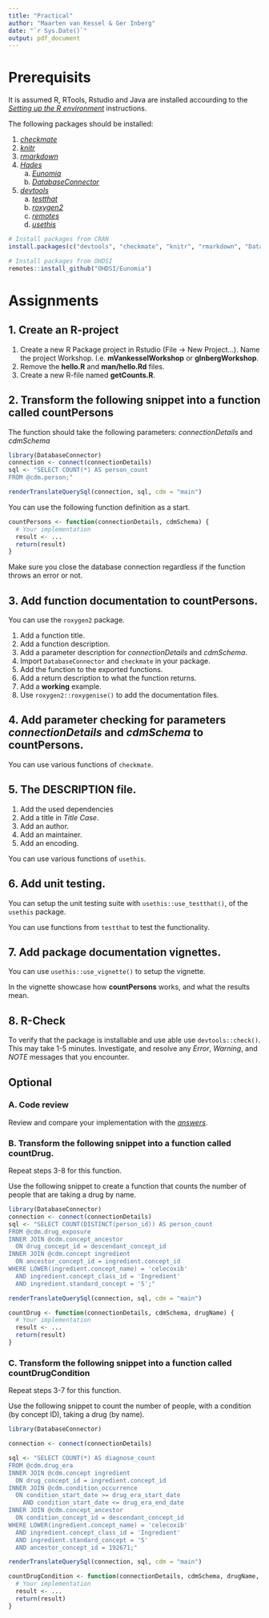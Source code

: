 ```yaml
---
title: "Practical"
author: "Maarten van Kessel & Ger Inberg"
date: "`r Sys.Date()`"
output: pdf_document
---
```


# Prerequisits
It is assumed R, RTools, Rstudio and Java are installed accourding to the [*Setting up the R environment*](https://ohdsi.github.io/Hades/rSetup.html) instructions.

The following packages should be installed:

1. [*checkmate*](https://mllg.github.io/checkmate/)
2. [*knitr*](https://yihui.org/knitr/)
3. [*rmarkdown*](https://rmarkdown.rstudio.com/)
4. [*Hades*](https://ohdsi.github.io/Hades/)
    a. [*Eunomia*](https://ohdsi.github.io/Eunomia/)
    b. [*DatabaseConnector*](http://ohdsi.github.io/DatabaseConnector/)
5. [*devtools*](https://devtools.r-lib.org/)
    a. [*testthat*](https://testthat.r-lib.org/)
    b. [*roxygen2*](https://roxygen2.r-lib.org/)
    c. [*remotes*](https://remotes.r-lib.org/)
    d. [*usethis*](https://usethis.r-lib.org/)
  
```r
# Install packages from CRAN
install.packages(c("devtools", "checkmate", "knitr", "rmarkdown", "DatabaseConnector"))

# Install packages from OHDSI
remotes::install_github("OHDSI/Eunomia")
```
  
# Assignments
## 1. Create an R-project
1. Create a new R Package project in Rstudio (File -> New Project...). Name the project <firstname initial><Lastname>Workshop. I.e. **mVankesselWorkshop** or **gInbergWorkshop**.
2. Remove the **hello.R** and **man/hello.Rd** files.
3. Create a new R-file named **getCounts.R**.

## 2. Transform the following snippet into a function called **countPersons**
The function should take the following parameters: *connectionDetails* and *cdmSchema*
```r
library(DatabaseConnector)
connection <- connect(connectionDetails)
sql <- "SELECT COUNT(*) AS person_count
FROM @cdm.person;"

renderTranslateQuerySql(connection, sql, cdm = "main")
```

You can use the following function definition as a start.
```r
countPersons <- function(connectionDetails, cdmSchema) {
  # Your implementation
  result <- ...
  return(result)
}
```

Make sure you close the database connection regardless if the function throws an error or not.

## 3. Add function documentation to **countPersons**.
You can use the `roxygen2` package.

1. Add a function title.
2. Add a function description.
3. Add a parameter description for *connectionDetails* and *cdmSchema*.
4. Import `DatabaseConnector` and `checkmate` in your package.
5. Add the function to the exported functions.
6. Add a return description to what the function returns.
7. Add a **working** example.
8. Use `roxygen2::roxygenise()` to add the documentation files.

## 4. Add parameter checking for parameters *connectionDetails* and *cdmSchema* to **countPersons**.
You can use various functions of `checkmate`.

## 5. The DESCRIPTION file.

1. Add the used dependencies
2. Add a title in *Title Case*.
3. Add an author.
4. Add an maintainer.
5. Add an encoding.

You can use various functions of `usethis`.

## 6. Add unit testing.
You can setup the unit testing suite with `usethis::use_testthat()`, of the `usethis` package.

You can use functions from `testthat` to test the functionality.

## 7. Add package documentation vignettes.
You can use `usethis::use_vignette()` to setup the vignette.

In the vignette showcase how **countPersons** works, and what the results mean.

## 8. R-Check
To verify that the package is installable and use able use `devtools::check()`. This may take 1-5 minutes. Investigate, and resolve any *Error*, *Warning*, and *NOTE* messages that you encounter.

## Optional
### A. Code review
Review and compare your implementation with the  [*answers*](https://github.com/ginberg/erasmusmc-workshop/tree/answers).

### B. Transform the following snippet into a function called **countDrug**.
Repeat steps 3-8 for this function.

Use the following snippet to create a function that counts the number of people that are taking a drug by name.
```r
library(DatabaseConnector)
connection <- connect(connectionDetails)
sql <- "SELECT COUNT(DISTINCT(person_id)) AS person_count
FROM @cdm.drug_exposure
INNER JOIN @cdm.concept_ancestor
  ON drug_concept_id = descendant_concept_id
INNER JOIN @cdm.concept ingredient
  ON ancestor_concept_id = ingredient.concept_id
WHERE LOWER(ingredient.concept_name) = 'celecoxib'
  AND ingredient.concept_class_id = 'Ingredient'
  AND ingredient.standard_concept = 'S';"

renderTranslateQuerySql(connection, sql, cdm = "main")
```

```r
countDrug <- function(connectionDetails, cdmSchema, drugName) {
  # Your implementation
  result <- ...
  return(result)
}
```


### C. Transform the following snippet into a function called **countDrugCondition**
Repeat steps 3-7 for this function.

Use the following snippet to count the number of people, with a condition (by concept ID), taking a drug (by name).
```r
library(DatabaseConnector)

connection <- connect(connectionDetails)

sql <- "SELECT COUNT(*) AS diagnose_count
FROM @cdm.drug_era
INNER JOIN @cdm.concept ingredient
  ON drug_concept_id = ingredient.concept_id
INNER JOIN @cdm.condition_occurrence
  ON condition_start_date >= drug_era_start_date
    AND condition_start_date <= drug_era_end_date
INNER JOIN @cdm.concept_ancestor
  ON condition_concept_id = descendant_concept_id
WHERE LOWER(ingredient.concept_name) = 'celecoxib'
  AND ingredient.concept_class_id = 'Ingredient'
  AND ingredient.standard_concept = 'S'
  AND ancestor_concept_id = 192671;"

renderTranslateQuerySql(connection, sql, cdm = "main")
```

```r
countDrugCondition <- function(connectionDetails, cdmSchema, drugName, conditionId) {
  # Your implementation
  result <- ...
  return(result)
}
```

